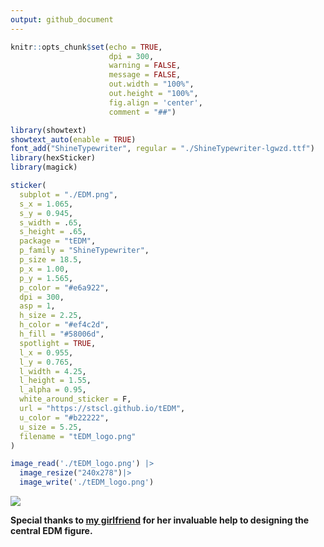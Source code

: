 ```yaml
---
output: github_document
---
```


```r
knitr::opts_chunk$set(echo = TRUE,
                      dpi = 300,
                      warning = FALSE,
                      message = FALSE,
                      out.width = "100%",
                      out.height = "100%",
                      fig.align = 'center',
                      comment = "##")
```

```r
library(showtext)
showtext_auto(enable = TRUE)
font_add("ShineTypewriter", regular = "./ShineTypewriter-lgwzd.ttf")
library(hexSticker)
library(magick)

sticker(
  subplot = "./EDM.png",
  s_x = 1.065,
  s_y = 0.945,
  s_width = .65,
  s_height = .65,
  package = "tEDM",
  p_family = "ShineTypewriter",
  p_size = 18.5,
  p_x = 1.00,
  p_y = 1.565,
  p_color = "#e6a922",
  dpi = 300,
  asp = 1,
  h_size = 2.25,
  h_color = "#ef4c2d",
  h_fill = "#58006d",
  spotlight = TRUE,
  l_x = 0.955,
  l_y = 0.765,
  l_width = 4.25,
  l_height = 1.55,
  l_alpha = 0.95,
  white_around_sticker = F,
  url = "https://stscl.github.io/tEDM",
  u_color = "#b22222",
  u_size = 5.25,
  filename = "tEDM_logo.png"
)

image_read('./tEDM_logo.png') |> 
  image_resize("240x278")|> 
  image_write('./tEDM_logo.png')
```

![](./tEDM_logo.png)

**Special thanks to [my girlfriend](https://github.com/layeyo) for her invaluable help to designing the central EDM figure.**